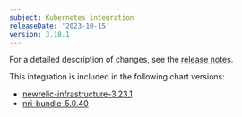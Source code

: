 ```yaml
---
subject: Kubernetes integration
releaseDate: '2023-10-15'
version: 3.18.1
---
```


For a detailed description of changes, see the [release notes](https://github.com/newrelic/nri-kubernetes/releases/tag/v3.18.1).

This integration is included in the following chart versions:

* [newrelic-infrastructure-3.23.1](https://github.com/newrelic/nri-kubernetes/releases/tag/newrelic-infrastructure-3.23.1)
* [nri-bundle-5.0.40](https://github.com/newrelic/helm-charts/releases/tag/nri-bundle-5.0.40)
